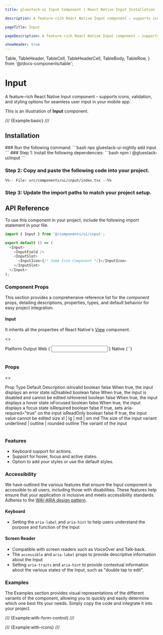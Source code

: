 ```yaml
---
title: gluestack-ui Input Component | React Native Input Installation

description: A feature-rich React Native Input component – supports icons, validation, and styling options for seamless user input in your mobile app.

pageTitle: Input

pageDescription: A feature-rich React Native Input component – supports icons, validation, and styling options for seamless user input in your mobile app.

showHeader: true
---
```


  Table,
  TableHeader,
  TableCell,
  TableHeaderCell,
  TableBody,
  TableRow,
} from '@/docs-components/table';

# Input

A feature-rich React Native Input component – supports icons, validation, and styling options for seamless user input in your mobile app.

This is an illustration of **Input** component.

/// {Example:basic} ///

## Installation

<Tabs>
<TabItem label="CLI">
### Run the following command:
  ```bash
  npx gluestack-ui-nightly add input
  ```
</TabItem>
<TabItem label="Manual">
### Step 1: Install the following dependencies:
```bash
npm i @gluestack-ui/input
```

### Step 2: Copy and paste the following code into your project.

```tsx
%%-- File: src/components/ui/input/index.tsx --%%
```

### Step 3: Update the import paths to match your project setup.

</TabItem>
</Tabs>

## API Reference

To use this component in your project, include the following import statement in your file.

```ts
import { Input } from '@/components/ui/input';
```

```ts
export default () => (
  <Input>
    <InputField />
    <InputSlot>
      <InputIcon>{/* Some Icon Component */}</InputIcon>
    </InputSlot>
  </Input>
);
```

### Component Props

This section provides a comprehensive reference list for the component props, detailing descriptions, properties, types, and default behavior for easy project integration.

#### Input

It inherits all the properties of React Native's [View](https://reactnative.dev/docs/view) component.

<>
  <Table>
    <TableHeader>
      <TableRow>
        <TableHeaderCell>Platform</TableHeaderCell>
        <TableHeaderCell>Output</TableHeaderCell>
      </TableRow>
    </TableHeader>
    <TableBody>
      <TableRow>
        <TableCell>
          <InlineCode>Web</InlineCode>
        </TableCell>
        <TableCell>{`<input />`}</TableCell>
      </TableRow>
      <TableRow>
        <TableCell>
          <InlineCode>Native</InlineCode>
        </TableCell>
        <TableCell>{`<TextInput />`}</TableCell>
      </TableRow>
    </TableBody>
  </Table>
</>

### Props

<>
  <Table>
    <TableHeader>
      <TableRow>
        <TableHeaderCell>Prop</TableHeaderCell>
        <TableHeaderCell>Type</TableHeaderCell>
        <TableHeaderCell>Default</TableHeaderCell>
        <TableHeaderCell>Description</TableHeaderCell>
      </TableRow>
    </TableHeader>
    <TableBody>
      <TableRow>
        <TableCell>
          <InlineCode>isInvalid</InlineCode>
        </TableCell>
        <TableCell>boolean</TableCell>
        <TableCell>false</TableCell>
        <TableCell>When true, the input displays an error state</TableCell>
      </TableRow>
      <TableRow>
        <TableCell>
          <InlineCode>isDisabled</InlineCode>
        </TableCell>
        <TableCell>boolean</TableCell>
        <TableCell>false</TableCell>
        <TableCell>
          When true, the input is disabled and cannot be edited
        </TableCell>
      </TableRow>
      <TableRow>
        <TableCell>
          <InlineCode>isHovered</InlineCode>
        </TableCell>
        <TableCell>boolean</TableCell>
        <TableCell>false</TableCell>
        <TableCell>When true, the input displays a hover state</TableCell>
      </TableRow>
      <TableRow>
        <TableCell>
          <InlineCode>isFocused</InlineCode>
        </TableCell>
        <TableCell>boolean</TableCell>
        <TableCell>false</TableCell>
        <TableCell>When true, the input displays a focus state</TableCell>
      </TableRow>
      <TableRow>
        <TableCell>
          <InlineCode>isRequired</InlineCode>
        </TableCell>
        <TableCell>boolean</TableCell>
        <TableCell>false</TableCell>
        <TableCell>If true, sets aria-required="true" on the input</TableCell>
      </TableRow>
      <TableRow>
        <TableCell>
          <InlineCode>isReadOnly</InlineCode>
        </TableCell>
        <TableCell>boolean</TableCell>
        <TableCell>false</TableCell>
        <TableCell>If true, the input value cannot be edited</TableCell>
      </TableRow>
      <TableRow>
        <TableCell>
          <InlineCode>size</InlineCode>
        </TableCell>
        <TableCell>xl | lg | md | sm</TableCell>
        <TableCell>md</TableCell>
        <TableCell>The size of the input</TableCell>
      </TableRow>
      <TableRow>
        <TableCell>
          <InlineCode>variant</InlineCode>
        </TableCell>
        <TableCell>underlined | outline | rounded</TableCell>
        <TableCell>outline</TableCell>
        <TableCell>The variant of the input</TableCell>
      </TableRow>
    </TableBody>
  </Table>
</>

### Features

- Keyboard support for actions.
- Support for hover, focus and active states.
- Option to add your styles or use the default styles.

### Accessibility

We have outlined the various features that ensure the Input component is accessible to all users, including those with disabilities. These features help ensure that your application is inclusive and meets accessibility standards. Adheres to the [WAI-ARIA design pattern](https://www.w3.org/TR/wai-aria-1.2/#textbox).

#### Keyboard

- Setting the `aria-label` and `aria-hint` to help users understand the purpose and function of the Input

#### Screen Reader

- Compatible with screen readers such as VoiceOver and Talk-back.
- The `accessible` and `aria-label` props to provide descriptive information about the Input
- Setting `aria-traits` and `aria-hint` to provide contextual information about the various states of the Input, such as "double tap to edit".

### Examples

The Examples section provides visual representations of the different variants of the component, allowing you to quickly and easily determine which one best fits your needs. Simply copy the code and integrate it into your project.

/// {Example:with-form-control} ///

/// {Example:with-icons} ///
